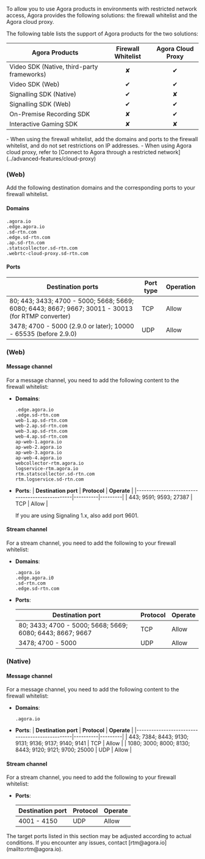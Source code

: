 
To allow you to use Agora products in environments with restricted network access, Agora provides the following solutions: the firewall whitelist and the Agora cloud proxy.

The following table lists the support of Agora products for the two solutions:

|Agora Products |Firewall Whitelist |Agora Cloud Proxy|
|---|:---:|:---:|
|Video SDK (Native, third-party frameworks) |✘ |✔|
|Video SDK (Web) |✔ |✔|
|Signalling SDK (Native) | ✔ | ✘ |
|Signalling SDK (Web) | ✔ | ✔ |
|On-Premise Recording SDK | ✘ |✔| 
|Interactive Gaming SDK | ✘ |✘|

<ProductWrapper notAllowed="agora-analytics, interactive-whiteboard, extensions-marketplace, flexible-classroom, signaling, cloud-recording">
- When using the firewall whitelist, add the domains and ports to the firewall whitelist, and do not set restrictions on IP addresses.
- When using Agora cloud proxy, refer to [Connect to Agora through a restricted network](../advanced-features/cloud-proxy)
</ProductWrapper>

###  <Vg k="VSDK" /> (Web)

Add the following destination domains and the corresponding ports to your firewall whitelist.

#### Domains

```
.agora.io
.edge.agora.io
.sd-rtn.com
.edge.sd-rtn.com
.ap.sd-rtn.com
.statscollector.sd-rtn.com
.webrtc-cloud-proxy.sd-rtn.com
```

#### Ports

| Destination ports | Port type | Operation|
|---|---|---|
| 80; 443; 3433; 4700 - 5000; 5668; 5669; 6080; 6443; 8667; 9667; 30011 - 30013 (for RTMP converter)| TCP|  Allow|
| 3478; 4700 - 5000 (2.9.0 or later); 10000 - 65535 (before 2.9.0)   |  UDP  | Allow|


### <Vg k="MESS_SDK" /> (Web)

#### Message channel

For a message channel, you need to add the following content to the firewall whitelist:

- **Domains**: 
    ```
    .edge.agora.io
    .edge.sd-rtn.com
    web-1.ap.sd-rtn.com
    web-2.ap.sd-rtn.com
    web-3.ap.sd-rtn.com
    web-4.ap.sd-rtn.com
    ap-web-1.agora.io
    ap-web-2.agora.io
    ap-web-3.agora.io
    ap-web-4.agora.io
    webcollector-rtm.agora.io
    logservice-rtm.agora.io
    rtm.statscollector.sd-rtn.com
    rtm.logservice.sd-rtn.com
    ```

- **Ports**: 
    | **Destination port**               | **Protocol** | **Operate** |
    |------------------------------------------------|----------|---------|
    | 443; 9591; 9593; 27387 | TCP      | Allow   |

    <Admonition type="info" title="Info" >
    If you are using Signaling 1.x, also add port 9601.
    </Admonition>


#### Stream channel

For a stream channel, you need to add the following to your firewall whitelist:

- **Domains**:

    ```
    .agora.io
    .edge.agora.i0
    .sd-rtn.com
    .edge.sd-rtn.com
    ```

- **Ports**: 

    | **Destination port**            | **Protocol** | **Operate** |
    |-----------------------------|----------|---------|
    | 80; 3433; 4700 - 5000; 5668; 5669; 6080; 6443; 8667; 9667 | TCP      | Allow   |
    | 3478; 4700 - 5000           | UDP      | Allow   |

### <Vg k="MESS_SDK" /> (Native)

#### Message channel

For a message channel, you need to add the following content to the firewall whitelist:

- **Domains**: 
    ```
    .agora.io
    ```
- **Ports**: 
    | **Destination port**                               | **Protocol** | **Operate** |
    |------------------------------------------------|----------|---------|
    | 443; 7384; 8443; 9130; 9131; 9136; 9137; 9140; 9141 | TCP      | Allow   |
    | 1080; 3000; 8000; 8130; 8443; 9120; 9121; 9700; 25000 | UDP      | Allow   |


#### Stream channel

For a stream channel, you need to add the following to your firewall whitelist:

- **Ports**: 

    | **Destination port** | **Protocol** | **Operate** |
    |------------------|----------|---------|
    | 4001 - 4150      | UDP      | Allow   |

<Admonition type="info" title="Info">
  The target ports listed in this section may be adjusted according to actual conditions. If you encounter any issues, contact [rtm@agora.io](mailto:rtm@agora.io).
</Admonition>

